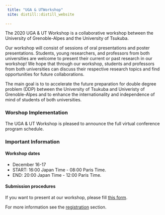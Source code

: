 ```yaml
---
 title: "UGA & UTWorkshop"
 site: distill::distill_website
 
---
```



The 2020 UGA & UT Workshop is a collaborative workshop between the University of Grenoble-Alpes and the University of Tsukuba.

Our workshop will consist of sessions of oral presentations and poster presentations. Students, young researchers, and professors from both universities are welcome to present their current or past research in our workshop! We hope that through our workshop, students and professors from both universities can discuss their respective research topics and find opportunities for future collaborations.

The main goal is to to accelerate the future preparation for double
degree problem (DDP) between the University of Tsukuba and Univeristy of Grenoble-Alpes and to enhance the internationality and independence of mind of students of both universities.  


### Worshop Implementation

The UGA & UT Workshop is pleased to announce the full virtual conference program schedule.

### Important Information

#### Workshop dates

- December 16-17
- START: 16:00 Japan Time - 08:00 Paris Time.
- END: 20:00 Japan Time - 12:00 Paris Time.

#### Submission procedures

If you want to present at our workshop, please fill [this form](https://docs.google.com/forms/d/e/1FAIpQLSdZnHcmIvAWIu0ILR2KuH8jQTCzUafoFu8cnrWr53syDrRajQ/viewform?gxids=7757).

For more information see the [registration](https://uga-ut-ws.github.io/registration) section.